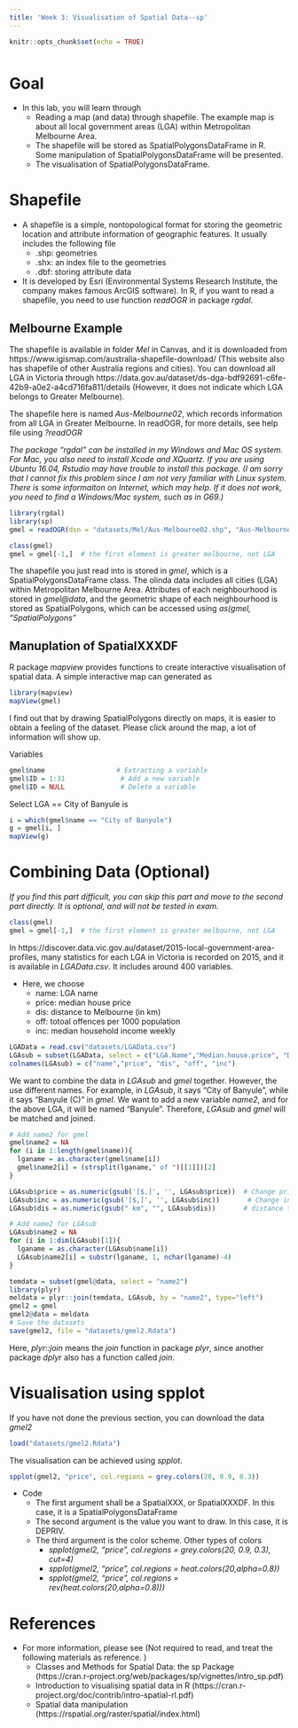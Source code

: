```yaml
---
title: 'Week 3: Visualisation of Spatial Data--sp'
---
```


<div style="margin-bottom:50px;">
```r
knitr::opts_chunk$set(echo = TRUE)
```
</div>


# Goal


* In this lab, you will learn through 
  + Reading a map (and data) through shapefile. The example map is about all local government areas (LGA) within  Metropolitan Melbourne Area. 
  + The shapefile will be stored as SpatialPolygonsDataFrame in R. Some manipulation of SpatialPolygonsDataFrame will be presented. 
  + The visualisation of SpatialPolygonsDataFrame.


# Shapefile

* A shapefile is a simple, nontopological format for storing the geometric location and attribute information of geographic features. It usually includes the following file
  + .shp:  	geometries
  + .shx:  	an index file to the geometries
  + .dbf:	  storing attribute data


* It is developed by Esri (Environmental Systems Research Institute, the company makes famous ArcGIS software). In R, if you want to read a shapefile, you need to use function *readOGR* in package *rgdal*.



## Melbourne Example

The shapefile is available in folder *Mel* in Canvas, and it is downloaded from https://www.igismap.com/australia-shapefile-download/ (This website also has shapefile of other Australia regions and cities). You can download all LGA in Victoria through  https://data.gov.au/dataset/ds-dga-bdf92691-c6fe-42b9-a0e2-a4cd716fa811/details (However, it does not indicate which LGA belongs to Greater Melbourne). 

The shapefile here is named *Aus-Melbourne02*, which records information from all LGA in Greater Melbourne. In readOGR, for more details, see help file using *?readOGR* 

*The package "rgdal" can be installed in my Windows and Mac OS system. For Mac, you also need to install Xcode and XQuartz. If you are using Ubuntu 16.04, Rstudio may have trouble to install this package. (I am sorry that I cannot fix this problem since I am not very familiar with Linux system. There is some informaiton on Internet, which may help. If it does not work, you need to find a Windows/Mac system, such as in G69.) *

```r
library(rgdal)
library(sp)
gmel = readOGR(dsn = "datasets/Mel/Aus-Melbourne02.shp", "Aus-Melbourne02")
```

```r
class(gmel) 
gmel = gmel[-1,]  # the first element is greater melbourne, not LGA
```

The shapefile you just read into is stored in *gmel*, which is a SpatialPolygonsDataFrame class. The olinda data includes all cities (LGA) within Metropolitan Melbourne Area.  Attributes of each neighbourhood is stored in *gmel@data*, and the geometric shape of each neighbourhood is stored as SpatialPolygons, which can be accessed using *as(gmel, "SpatialPolygons"*

## Manuplation of SpatialXXXDF

R package *mapview* provides functions to create interactive visualisation of spatial data. 
A simple interactive map can generated as
```r
library(mapview)
mapView(gmel)
```
I find out that by drawing SpatialPolygons directly on maps, it is easier to obtain a feeling of the dataset. Please click around the map, a lot of information will show up.  

Variables
```r
gmel$name                  # Extracting a variable
gmel$ID = 1:31              # Add a new variable
gmel$ID = NULL              # Delete a variable
```

Select LGA == City of Banyule is 
```r
i = which(gmel$name == "City of Banyule")
g = gmel[i, ]
mapView(g)
```



# Combining Data (Optional)

*If you find this part difficult, you can skip this part and move to the second part directly. It is optional, and will not be tested in exam.*


```r
class(gmel) 
gmel = gmel[-1,]  # the first element is greater melbourne, not LGA
```


In https://discover.data.vic.gov.au/dataset/2015-local-government-area-profiles, many statistics for each LGA in Victoria is recorded on 2015, and it is available in *LGAData.csv*. It includes around 400 variables. 

* Here, we choose
  + name: LGA name
  + price: median house price
  + dis: distance to Melbourne (in km)
  + off: totoal offences per 1000 population
  + inc: median household income weekly


```r
LGAData = read.csv("datasets/LGAData.csv")
LGAsub = subset(LGAData, select = c("LGA.Name","Median.house.price", "Distance.to.Melbourne", "Total.offences.per.1.000.population", "Median.household.income"))
colnames(LGAsub) = c("name","price", "dis", "off", "inc")
```

We want to combine the data in *LGAsub* and *gmel* together. However, the use different names. For example, in *LGAsub*, it says "City of Banyule", while it says "Banyule (C)" in *gmel*. We want to add a new variable *name2*, and for the above LGA, it will be named "Banyule".  Therefore, *LGAsub* and *gmel* will be matched and joined. 
```r
# Add name2 for gmel
gmel$name2 = NA
for (i in 1:length(gmel$name)){
  lganame = as.character(gmel$name[i])
  gmel$name2[i] = (strsplit(lganame," of ")[[1]])[2]
}

LGAsub$price = as.numeric(gsub('[$,]', '', LGAsub$price))  # Change price from dollar form to numbers
LGAsub$inc = as.numeric(gsub('[$,]', '', LGAsub$inc))       # Change income from dollar form to numbers
LGAsub$dis = as.numeric(gsub(" km", "", LGAsub$dis))       # distance to numeric

# Add name2 for LGAsub
LGAsub$name2 = NA
for (i in 1:dim(LGAsub)[1]){
  lganame = as.character(LGAsub$name[i])
  LGAsub$name2[i] = substr(lganame, 1, nchar(lganame)-4)
}

temdata = subset(gmel@data, select = "name2") 
library(plyr) 
meldata = plyr::join(temdata, LGAsub, by = "name2", type="left")
gmel2 = gmel
gmel2@data = meldata
# Save the datasets
save(gmel2, file = "datasets/gmel2.Rdata")   
```
Here, *plyr::join* means the *join* function in package *plyr*, since another package *dplyr* also has a function called *join*. 





# Visualisation using spplot


If you have not done the previous section, you can download the data *gmel2*
```r
load("datasets/gmel2.Rdata")
```

The visualisation can be achieved using *spplot*.
```r
spplot(gmel2, "price", col.regions = grey.colors(20, 0.9, 0.3))
```

* Code
  + The first argument shall be a SpatialXXX, or SpatialXXXDF. In this case, it is a SpatialPolygonsDataFrame
  + The second argument is the value you want to draw. In this case, it is DEPRIV.
  + The third argument is the color scheme. Other types of colors
    + *spplot(gmel2, "price", col.regions = grey.colors(20, 0.9, 0.3), cut=4)*
    + *spplot(gmel2, "price", col.regions = heat.colors(20,alpha=0.8))*
    + *spplot(gmel2, "price", col.regions = rev(heat.colors(20,alpha=0.8)))*




\newpage


# References
* For more information, please see (Not required to read, and treat the following materials as reference. )
  + Classes and Methods for Spatial Data: the sp Package (https://cran.r-project.org/web/packages/sp/vignettes/intro_sp.pdf)
  + Introduction to visualising spatial data in R
(https://cran.r-project.org/doc/contrib/intro-spatial-rl.pdf)
  + Spatial data manipulation
(https://rspatial.org/raster/spatial/index.html)

